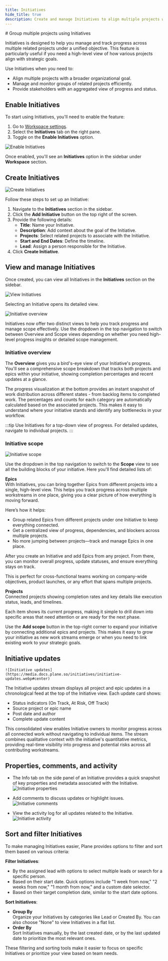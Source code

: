 ```yaml
---
title: Initiatives
hide_title: true
description: Create and manage Initiatives to align multiple projects with strategic goals, track cross-project epics, and monitor aggregated progress.
---
```



<div className="tag-wrapper">
  # Group multiple projects using Initiatives
  <Tags tags={[{ name: "Pro", link: "https://plane.so/pricing", additionalClass: "pro" }]} />
</div>

Initiatives is designed to help you manage and track progress across multiple related projects under a unified objective. This feature is particularly useful if you need a high-level view of how various projects align with strategic goals.

Use Initiatives when you need to:

- Align multiple projects with a broader organizational goal.
- Manage and monitor groups of related projects efficiently.
- Provide stakeholders with an aggregated view of progress and status.

## Enable Initiatives

To start using Initiatives, you'll need to enable the feature:

1. Go to [Workspace settings](/core-concepts/workspaces/overview#workspace-settings).
2. Select the **Initiatives** tab on the right pane.
3. Toggle on the **Enable Initiatives** option.

![Enable Initiatives](https://media.docs.plane.so/initiatives/enable-initiatives.webp#center)

Once enabled, you'll see an **Initiatives** option in the sidebar under **Workspace** section.

## Create Initiatives

![Create Initiatives](https://media.docs.plane.so/initiatives/create-initiatives.webp#center)

Follow these steps to set up an Initiative:

1. Navigate to the **Initiatives** section in the sidebar.
2. Click the **Add Initiative** button on the top right of the screen.
3. Provide the following details:
   - **Title**: Name your Initiative.
   - **Description**: Add context about the goal of the Initiative.
   - **Projects**: Select related projects to associate with the Initiative.
   - **Start and End Dates**: Define the timeline.
   - **Lead**: Assign a person responsible for the Initiative.
4. Click **Create Initiative**.

## View and manage Initiatives

Once created, you can view all Initiatives in the **Initiatives** section on the sidebar.

![View Initiatives](https://media.docs.plane.so/initiatives/view-initiatives.webp#center)

Selecting an Initiative opens its detailed view. 

![Initiative overview](https://media.docs.plane.so/initiatives/initiative-overview.webp#center)

Initiatives now offer two distinct views to help you track progress and manage scope effectively. Use the dropdown in the top navigation to switch between Overview and Scope views depending on whether you need high-level progress insights or detailed scope management.

### Initiative overview
The **Overview** gives you a bird's-eye view of your Initiative's progress. You'll see a comprehensive scope breakdown that tracks both projects and epics within your initiative, showing completion percentages and recent updates at a glance.

The progress visualization at the bottom provides an instant snapshot of work distribution across different states - from backlog items to completed work. The percentages and counts for each category are automatically calculated based on the associated projects. This makes it easy to understand where your initiative stands and identify any bottlenecks in your workflow.

:::tip
Use Initiatives for a top-down view of progress. For detailed updates, navigate to individual projects.
:::

### Initiative scope
![Initiative scope](https://media.docs.plane.so/initiatives/initiative-scope.webp#center)

Use the dropdown in the top navigation to switch to the **Scope** view to see all the building blocks of your initiative. Here you'll find detailed lists of:

**Epics**  
With Initiatives, you can bring together Epics from different projects into a single, high-level view. This helps you track progress across multiple workstreams in one place, giving you a clear picture of how everything is moving forward.

Here’s how it helps:

- Group related Epics from different projects under one Initiative to keep everything connected.
- Get a centralized view of progress, dependencies, and blockers across multiple projects.
- No more jumping between projects—track and manage Epics in one place.

After you create an Initiative and add Epics from any project. From there, you can monitor overall progress, update statuses, and ensure everything stays on track.

This is perfect for cross-functional teams working on company-wide objectives, product launches, or any effort that spans multiple projects.


**Projects**  
Connected projects showing completion rates and key details like execution status, leads, and timelines.

Each item shows its current progress, making it simple to drill down into specific areas that need attention or are ready for the next phase.

Use the **Add scope** button in the top-right corner to expand your initiative by connecting additional epics and projects. This makes it easy to grow your initiative as new work streams emerge or when you need to link existing work to your strategic goals.


## Initiative updates

    ![Initiative updates](https://media.docs.plane.so/initiatives/initiative-updates.webp#center)

The Initiative updates stream displays all project and epic updates in a chronological feed at the top of the Initiative view. Each update card shows:

- Status indicators (On Track, At Risk, Off Track)
- Source project or epic name
- Post date and author
- Complete update content

This consolidated view enables Initiative owners to monitor progress across all connected work without navigating to individual items. The stream combines qualitative context with the initiative's quantitative metrics, providing real-time visibility into progress and potential risks across all contributing workstreams.

## Properties, comments, and activity

- The Info tab on the side panel of an Initiative provides a quick snapshot of key properties and metadata associated with the Initiative.
  ![Initiative properties](https://media.docs.plane.so/initiatives/properties.webp#center)

- Add comments to discuss updates or highlight issues.
  ![Initiative comments](https://media.docs.plane.so/initiatives/comments.webp#center)

- View the activity log for all updates related to the Initiative.
  ![Initiative activity](https://media.docs.plane.so/initiatives/activity.webp#center)

## Sort and filter Initiatives

To make managing Initiatives easier, Plane provides options to filter and sort them based on various criteria:

**Filter Initiatives**:

- By the assigned lead with options to select multiple leads or search for a specific person.
- Based on their start date. Quick options include "1 week from now," "2 weeks from now," "1 month from now," and a custom date selector.
- Based on their target completion date, similar to the start date options.

**Sort Initiatives**:

- **Group By**  
  Organize your Initiatives by categories like Lead or Created By. You can also choose "None" to view Initiatives in a flat list.
- **Order By**  
  Sort Initiatives manually, by the last created date, or by the last updated date to prioritize the most relevant ones.

These filtering and sorting tools make it easier to focus on specific Initiatives or prioritize your view based on team needs.
